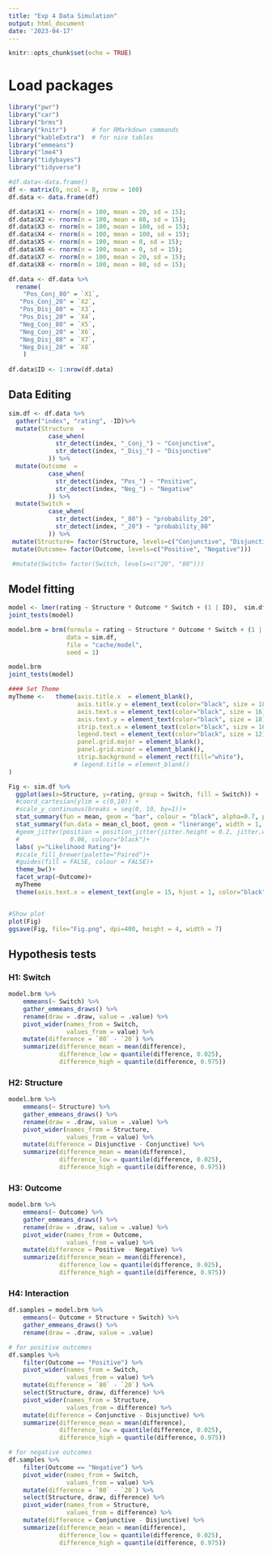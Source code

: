 ```yaml
---
title: "Exp 4 Data Simulation"
output: html_document
date: '2023-04-17'
---
```


```r
knitr::opts_chunk$set(echo = TRUE)
```

# Load packages

```r
library("pwr")
library("car")
library("brms")  
library("knitr")       # for RMarkdown commands 
library("kableExtra")  # for nice tables
library("emmeans")
library("lme4")
library("tidybayes")
library("tidyverse") 
```

```r
#df.data<-data.frame()
df <- matrix(0, ncol = 8, nrow = 100)
df.data <- data.frame(df)

df.data$X1 <- rnorm(n = 100, mean = 20, sd = 15);
df.data$X2 <- rnorm(n = 100, mean = 80, sd = 15);
df.data$X3 <- rnorm(n = 100, mean = 100, sd = 15);
df.data$X4 <- rnorm(n = 100, mean = 100, sd = 15);
df.data$X5 <- rnorm(n = 100, mean = 0, sd = 15);
df.data$X6 <- rnorm(n = 100, mean = 0, sd = 15);
df.data$X7 <- rnorm(n = 100, mean = 20, sd = 15);
df.data$X8 <- rnorm(n = 100, mean = 80, sd = 15);

df.data <- df.data %>% 
  rename(
    "Pos_Conj_80" = `X1`,
   "Pos_Conj_20" = `X2`,
   "Pos_Disj_80" = `X3`,
   "Pos_Disj_20" = `X4`,
   "Neg_Conj_80" = `X5`,
   "Neg_Conj_20" = `X6`,
   "Neg_Disj_80" = `X7`,
   "Neg_Disj_20" = `X8`
    ) 
  
df.data$ID <- 1:nrow(df.data)

```


## Data Editing

```r
sim.df <- df.data %>% 
  gather("index", "rating", -ID)%>% 
  mutate(Structure  =
           case_when(
             str_detect(index, "_Conj_") ~ "Conjunctive",
             str_detect(index, "_Disj_") ~ "Disjunctive"
           )) %>% 
  mutate(Outcome  =
           case_when(
             str_detect(index, "Pos_") ~ "Positive",
             str_detect(index, "Neg_") ~ "Negative"
           )) %>% 
  mutate(Switch =
           case_when(
             str_detect(index, "_80") ~ "probability_20",
             str_detect(index, "_20") ~ "probability_80"
           )) %>% 
 mutate(Structure= factor(Structure, levels=c("Conjunctive", "Disjunctive"))) %>% 
 mutate(Outcome= factor(Outcome, levels=c("Positive", "Negative"))) 

 #mutate(Switch= factor(Switch, levels=c("20", "80"))) 

```

## Model fitting 

```r
model <- lmer(rating ~ Structure * Outcome * Switch + (1 | ID),  sim.df)
joint_tests(model)

model.brm = brm(formula = rating ~ Structure * Outcome * Switch + (1 | ID),
                data = sim.df, 
                file = "cache/model",
                seed = 1)

model.brm 
joint_tests(model)
```

```r
#### Set Theme
myTheme <-   theme(axis.title.x  = element_blank(), 
                   axis.title.y = element_text(color="black", size = 18, vjust=.9), 
                   axis.text.x = element_text(color="black", size = 16),
                   axis.text.y = element_text(color="black", size = 18), 
                   strip.text.x = element_text(color="black", size = 16),
                   legend.text = element_text(color="black", size = 12),
                   panel.grid.major = element_blank(),
                   panel.grid.minor = element_blank(),
                   strip.background = element_rect(fill="white"),
                  # legend.title = element_blank()
)

Fig <- sim.df %>% 
  ggplot(aes(x=Structure, y=rating, group = Switch, fill = Switch)) +
  #coord_cartesian(ylim = c(0,10)) +
  #scale_y_continuous(breaks = seq(0, 10, by=1))+
  stat_summary(fun = mean, geom = "bar", colour = "black", alpha=0.7, position = "dodge",) +
  stat_summary(fun.data = mean_cl_boot, geom = "linerange", width = 1, size=1, position = position_dodge(width = 0.90)) +
  #geom_jitter(position = position_jitter(jitter.height = 0.2, jitter.width=0.15), alpha = 
  #              0.06, colour="black")+
  labs( y="Likelihood Rating")+
  #scale_fill_brewer(palette="Paired")+
  #guides(fill = FALSE, colour = FALSE)+
  theme_bw()+
  facet_wrap(~Outcome)+
  myTheme
  theme(axis.text.x = element_text(angle = 15, hjust = 1, color="black", size = 14))


#Show plot
plot(Fig)
ggsave(Fig, file="Fig.png", dpi=400, height = 4, width = 7)
```


## Hypothesis tests 

### H1: Switch

```r
model.brm %>% 
    emmeans(~ Switch) %>% 
    gather_emmeans_draws() %>% 
    rename(draw = .draw, value = .value) %>% 
    pivot_wider(names_from = Switch,
                values_from = value) %>% 
    mutate(difference = `80` - `20`) %>% 
    summarize(difference_mean = mean(difference),
              difference_low = quantile(difference, 0.025),
              difference_high = quantile(difference, 0.975))
```

### H2: Structure

```r
model.brm %>% 
    emmeans(~ Structure) %>% 
    gather_emmeans_draws() %>% 
    rename(draw = .draw, value = .value) %>% 
    pivot_wider(names_from = Structure,
                values_from = value) %>% 
    mutate(difference = Disjunctive - Conjunctive) %>% 
    summarize(difference_mean = mean(difference),
              difference_low = quantile(difference, 0.025),
              difference_high = quantile(difference, 0.975))
```

### H3: Outcome

```r
model.brm %>% 
    emmeans(~ Outcome) %>% 
    gather_emmeans_draws() %>% 
    rename(draw = .draw, value = .value) %>% 
    pivot_wider(names_from = Outcome,
                values_from = value) %>% 
    mutate(difference = Positive - Negative) %>% 
    summarize(difference_mean = mean(difference),
              difference_low = quantile(difference, 0.025),
              difference_high = quantile(difference, 0.975))
```

### H4: Interaction

```r
df.samples = model.brm %>% 
    emmeans(~ Outcome + Structure + Switch) %>% 
    gather_emmeans_draws() %>% 
    rename(draw = .draw, value = .value)

# for positive outcomes
df.samples %>% 
    filter(Outcome == "Positive") %>% 
    pivot_wider(names_from = Switch,
                values_from = value) %>% 
    mutate(difference = `80` - `20`) %>% 
    select(Structure, draw, difference) %>% 
    pivot_wider(names_from = Structure,
                values_from = difference) %>% 
    mutate(difference = Conjunctive - Disjunctive) %>% 
    summarize(difference_mean = mean(difference),
              difference_low = quantile(difference, 0.025),
              difference_high = quantile(difference, 0.975))

# for negative outcomes
df.samples %>% 
    filter(Outcome == "Negative") %>% 
    pivot_wider(names_from = Switch,
                values_from = value) %>% 
    mutate(difference = `80` - `20`) %>% 
    select(Structure, draw, difference) %>% 
    pivot_wider(names_from = Structure,
                values_from = difference) %>% 
    mutate(difference = Conjunctive - Disjunctive) %>% 
    summarize(difference_mean = mean(difference),
              difference_low = quantile(difference, 0.025),
              difference_high = quantile(difference, 0.975))
```




